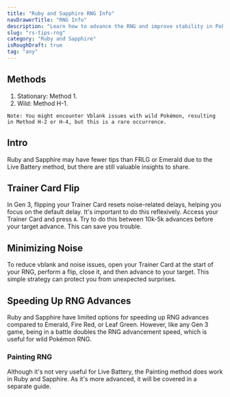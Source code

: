 ```yaml
---
title: "Ruby and Sapphire RNG Info"
navDrawerTitle: "RNG Info"
description: "Learn how to advance the RNG and improve stability in Pokémon Ruby and Sapphire for consistent results."
slug: "rs-tips-rng"
category: "Ruby and Sapphire"
isRoughDraft: true
tag: "any"
---
```


## Methods

1. Stationary: Method 1.
2. Wild: Method H-1.

```
Note: You might encounter Vblank issues with wild Pokémon, resulting in Method H-2 or H-4, but this is a rare occurrence.
```

## Intro

Ruby and Sapphire may have fewer tips than FRLG or Emerald due to the Live Battery method, but there are still valuable insights to share.

## Trainer Card Flip

In Gen 3, flipping your Trainer Card resets noise-related delays, helping you focus on the default delay. It's important to do this reflexively. Access your Trainer Card and press `A`. Try to do this between 10k-5k advances before your target advance. This can save you trouble.

## Minimizing Noise

To reduce vblank and noise issues, open your Trainer Card at the start of your RNG, perform a flip, close it, and then advance to your target. This simple strategy can protect you from unexpected surprises.

## Speeding Up RNG Advances

Ruby and Sapphire have limited options for speeding up RNG advances compared to Emerald, Fire Red, or Leaf Green. However, like any Gen 3 game, being in a battle doubles the RNG advancement speed, which is useful for wild Pokémon RNG.

### Painting RNG

Although it's not very useful for Live Battery, the Painting method does work in Ruby and Sapphire. As it's more advanced, it will be covered in a separate guide.
